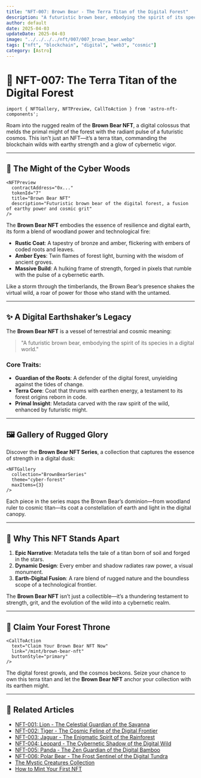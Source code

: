 ```yaml
---
title: "NFT-007: Brown Bear - The Terra Titan of the Digital Forest"
description: "A futuristic brown bear, embodying the spirit of its species in a digital world."
author: default
date: 2025-04-03
updateDate: 2025-04-03
image: "../../../../nft/007/007_brown_bear.webp"
tags: ["nft", "blockchain", "digital", "web3", "cosmic"]
category: [Astro]
---
```


# 🐻 NFT-007: The Terra Titan of the Digital Forest

```astro
import { NFTGallery, NFTPreview, CallToAction } from 'astro-nft-components';
```

Roam into the rugged realm of the **Brown Bear NFT**, a digital colossus that melds the primal might of the forest with the radiant pulse of a futuristic cosmos. This isn’t just an NFT—it’s a terra titan, commanding the blockchain wilds with earthy strength and a glow of cybernetic vigor.

---

## 🌲 The Might of the Cyber Woods

```astro
<NFTPreview
  contractAddress="0x..."
  tokenId="7"
  title="Brown Bear NFT"
  description="Futuristic brown bear of the digital forest, a fusion of earthy power and cosmic grit"
/>
```

The **Brown Bear NFT** embodies the essence of resilience and digital earth, its form a blend of woodland power and technological fire:

- **Rustic Coat**: A tapestry of bronze and amber, flickering with embers of coded roots and leaves.
- **Amber Eyes**: Twin flames of forest light, burning with the wisdom of ancient groves.
- **Massive Build**: A hulking frame of strength, forged in pixels that rumble with the pulse of a cybernetic earth.

Like a storm through the timberlands, the Brown Bear’s presence shakes the virtual wild, a roar of power for those who stand with the untamed.

---

## ✨ A Digital Earthshaker’s Legacy

The **Brown Bear NFT** is a vessel of terrestrial and cosmic meaning:

> "A futuristic brown bear, embodying the spirit of its species in a digital world."

### Core Traits:

- **Guardian of the Roots**: A defender of the digital forest, unyielding against the tides of change.
- **Terra Core**: Coat that thrums with earthen energy, a testament to its forest origins reborn in code.
- **Primal Insight**: Metadata carved with the raw spirit of the wild, enhanced by futuristic might.

---

## 🖼️ Gallery of Rugged Glory

Discover the **Brown Bear NFT Series**, a collection that captures the essence of strength in a digital dusk:

```astro
<NFTGallery
  collection="BrownBearSeries"
  theme="cyber-forest"
  maxItems={3}
/>
```

Each piece in the series maps the Brown Bear’s dominion—from woodland ruler to cosmic titan—its coat a constellation of earth and light in the digital canopy.

---

## 🌌 Why This NFT Stands Apart

1. **Epic Narrative**: Metadata tells the tale of a titan born of soil and forged in the stars.
2. **Dynamic Design**: Every ember and shadow radiates raw power, a visual monument.
3. **Earth-Digital Fusion**: A rare blend of rugged nature and the boundless scope of a technological frontier.

The **Brown Bear NFT** isn’t just a collectible—it’s a thundering testament to strength, grit, and the evolution of the wild into a cybernetic realm.

---

## 🐻 Claim Your Forest Throne

```astro
<CallToAction
  text="Claim Your Brown Bear NFT Now"
  link="/mint/brown-bear-nft"
  buttonStyle="primary"
/>
```

The digital forest growls, and the cosmos beckons. Seize your chance to own this terra titan and let the **Brown Bear NFT** anchor your collection with its earthen might.

---

## 🔗 Related Articles

- [NFT-001: Lion - The Celestial Guardian of the Savanna](../nft-001-lion)
- [NFT-002: Tiger - The Cosmic Feline of the Digital Frontier](../nft-002-tiger)
- [NFT-003: Jaguar - The Enigmatic Spirit of the Rainforest](../nft-003-jaguar)
- [NFT-004: Leopard - The Cybernetic Shadow of the Digital Wild](../nft-004-leopard)
- [NFT-005: Panda - The Zen Guardian of the Digital Bamboo](../nft-005-panda)
- [NFT-006: Polar Bear - The Frost Sentinel of the Digital Tundra](../nft-006-polar-bear)
- [The Mystic Creatures Collection](../mystic-creatures)
- [How to Mint Your First NFT](../mint-guide)
